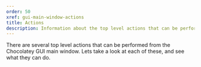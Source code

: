 ```yaml
---
order: 50
xref: gui-main-window-actions
title: Actions
description: Information about the top level actions that can be performed in Chocolatey GUI
---
```


There are several top level actions that can be performed from the Chocolatey GUI main window.  Lets take a look at each of these, and see what they can do.
